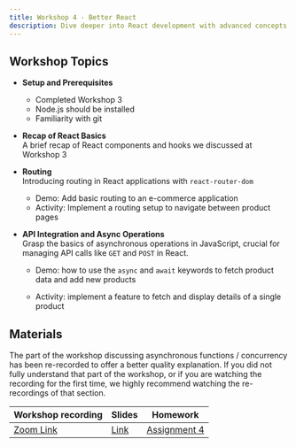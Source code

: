 ```yaml
---
title: Workshop 4 - Better React
description: Dive deeper into React development with advanced concepts such as routing, async/await, and API calls
---
```


## Workshop Topics

- **Setup and Prerequisites**

  - Completed Workshop 3
  - Node.js should be installed
  - Familiarity with git

- **Recap of React Basics** \
  A brief recap of React components and hooks we discussed at Workshop 3

- **Routing** \
  Introducing routing in React applications with `react-router-dom`

  - Demo: Add basic routing to an e-commerce application
  - Activity: Implement a routing setup to navigate between product pages

- **API Integration and Async Operations** \
  Grasp the basics of asynchronous operations in JavaScript, crucial for managing API calls like `GET` and `POST` in React.

  - Demo: how to use the `async` and `await` keywords to fetch product data and add new products

  - Activity: implement a feature to fetch and display details of a single product

## Materials

The part of the workshop discussing asynchronous functions / concurrency has been re-recorded
to offer a better quality explanation.
If you did not fully understand that part of the workshop,
or if you are watching the recording for the first time,
we highly recommend watching the re-recordings of that section.

| Workshop recording                                                                                                                                                                                                                                                                                                                                                               | Slides                                                                                                       | Homework                                          |
| -------------------------------------------------------------------------------------------------------------------------------------------------------------------------------------------------------------------------------------------------------------------------------------------------------------------------------------------------------------------------------- | ------------------------------------------------------------------------------------------------------------ | ------------------------------------------------- |
| [Zoom Link](https://northwestern.zoom.us/rec/share/klKWI6tgBEGWDGZnj9M0ig0V45yXnYH2QWoaOorZebcemv7n5eElpOIcJYZ_MIRR.ey0LBfSm07hfH9Hw) | [Link](https://docs.google.com/presentation/d/1NTUU7txJdJ1Aw5ZJLWKBaRaSMtlBLQj10OJ1DWqFGQs/edit?usp=sharing) | [Assignment 4](/content/assignments/assignment-4) |
